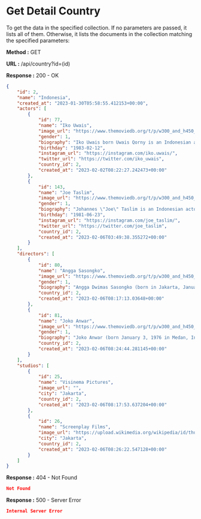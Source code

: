 
# Get Detail Country

To get the data in the specified collection. If no parameters are passed, it lists all of them.
Otherwise, it lists the documents in the collection matching the specified parameters:

**Method :** <Badge variant="success">GET</Badge>

**URL :** <Badge variant="dark">/api/country?id=(id)</Badge>

**Response :** <BadgeOutline variant="success">200 - OK</BadgeOutline>

```json
{
	"id": 2,
	"name": "Indonesia",
	"created_at": "2023-01-30T05:58:55.412153+00:00",
	"actors": [
		{
			"id": 77,
			"name": "Iko Uwais",
			"image_url": "https://www.themoviedb.org/t/p/w300_and_h450_bestv2/9WngJ2lOCy3UczLv3L2JRZvX0UM.jpg",
			"gender": 1,
			"biography": "Iko Uwais born Uwais Qorny is an Indonesian actor, stuntman, fight choreographer, and martial artist.\n\nHe is best known for starring in the action films Merantau (2009), The Raid (2011), The Raid 2 (2014) and Headshot (2016).",
			"birthday": "1983-02-12",
			"instagram_url": "https://instagram.com/iko.uwais/",
			"twitter_url": "https://twitter.com/iko_uwais",
			"country_id": 2,
			"created_at": "2023-02-02T08:22:27.242473+00:00"
		},
		{
			"id": 143,
			"name": "Joe Taslim",
			"image_url": "https://www.themoviedb.org/t/p/w300_and_h450_bestv2/lv85qMVXtofw7VsM7tKR36V0jAy.jpg",
			"gender": 1,
			"biography": "Johannes \"Joe\" Taslim is an Indonesian actor and martial artist of Chinese descent. A member of the Indonesia Judo national team from 1997 to 2009, Taslim is best known for his breakthrough role as \"Jaka\" in the critically acclaimed The Raid (2011). Later going on to play \"Jah\" in Fast & Furious 6 (2013), which marked his first role in a film outside Indonesia.",
			"birthday": "1981-06-23",
			"instagram_url": "https://instagram.com/joe_taslim/",
			"twitter_url": "https://twitter.com/joe_taslim",
			"country_id": 2,
			"created_at": "2023-02-06T03:49:38.355272+00:00"
		}
	],
	"directors": [
		{
			"id": 80,
			"name": "Angga Sasongko",
			"image_url": "https://www.themoviedb.org/t/p/w300_and_h450_bestv2/yKkBjMzQwGcfbRcSEeCv7k2kIp7.jpg",
			"gender": 1,
			"biography": "Angga Dwimas Sasongko (born in Jakarta, January 11, 1985) is an award-winning Indonesian film director. His career began when he was 19 years old. In 2008, he founded Visinema Pictures, an award-winning Film Production Company based in Jakarta, Indonesia. He had created dozens of TV commercial videos, hundreds of Music Videos, one feature documentary and five feature films. Angga won his first award when Cahaya Dari Timur: Beta Maluku (We Are Moluccans) received the Best Picture award at the 2014 Indonesian Film Festival (FFI).",
			"country_id": 2,
			"created_at": "2023-02-06T08:17:13.03648+00:00"
		},
		{
			"id": 81,
			"name": "Joko Anwar",
			"image_url": "https://www.themoviedb.org/t/p/w300_and_h450_bestv2/eOyZy4HSxbdcKR9JIc7093d0alb.jpg",
			"gender": 1,
			"biography": "Joko Anwar (born January 3, 1976 in Medan, Indonesia) is a writer-director who started his career as a journalist and film critic. His works include \"The Forbidden Door\" (2009), which received the top prize at the Bucheon International Fantastic Film Festival, and \"A Copy of My Mind\" (2015), which competed at the 72nd Venice International Film Festival. His film \"Satan's Slaves\" (2017) was the highest grossing horror of all time in Indonesia.",
			"country_id": 2,
			"created_at": "2023-02-06T08:24:44.281145+00:00"
		}
	],
	"studios": [
		{
			"id": 25,
			"name": "Visinema Pictures",
			"image_url": "",
			"city": "Jakarta",
			"country_id": 2,
			"created_at": "2023-02-06T08:17:53.637204+00:00"
		},
		{
			"id": 26,
			"name": "Screenplay Films",
			"image_url": "https://upload.wikimedia.org/wikipedia/id/thumb/5/56/Logo_Screenplay_Films_%282022%29.png/220px-Logo_Screenplay_Films_%282022%29.png",
			"city": "Jakarta",
			"country_id": 2,
			"created_at": "2023-02-06T08:26:22.547128+00:00"
		}
	]
}
```

**Response :** <BadgeOutline variant="warning">404 - Not Found</BadgeOutline>

```json
Not Found
```

**Response :** <BadgeOutline variant="danger">500 - Server Error</BadgeOutline>

```json
Internal Server Error
```
